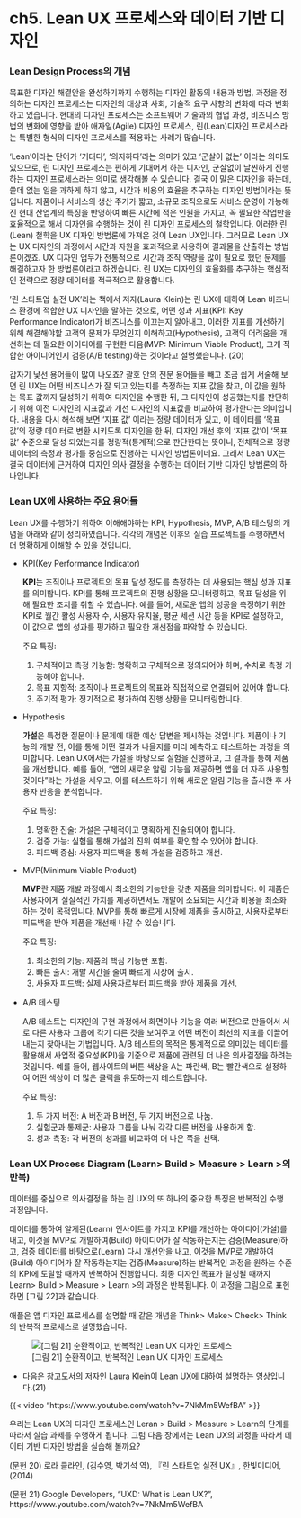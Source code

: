 # ch5. Lean UX 프로세스와 데이터 기반 디자인

### Lean Design Process의 개념

목표한 디자인 해결안을 완성하기까지 수행하는 디자인 활동의 내용과 방법, 과정을 정의하는 디자인 프로세스는 디자인의 대상과 사회, 기술적 요구 사항의 변화에 따라 변화하고 있습니다. 현대의 디자인 프로세스는 소프트웨어 기술과의 협업 과정, 비즈니스 방법의 변화에 영향을 받아 애자일(Agile) 디자인 프로세스, 린(Lean)디자인 프로세스라는 특별한 형식의 디자인 프로세스를 적용하는 사례가 많습니다.

‘Lean’이라는 단어가 ‘기대다’, ‘의지하다’라는 의미가 있고 ‘군살이 없는’ 이라는 의미도 있으므로, 린 디자인 프로세스는 편하게 기대어서 하는 디자인, 군살없이 날씬하게 진행하는 디자인 프로세스라는 의미로 생각해볼 수 있습니다. 결국 이 말은 디자인을 하는데, 쓸데 없는 일을 과하게 하지 않고, 시간과 비용의 효율을 추구하는 디자인 방법이라는 뜻입니다. 제품이나 서비스의 생산 주기가 짧고, 소규모 조직으로도 서비스 운영이 가능해진 현대 산업계의 특징을 반영하여 빠른 시간에 적은 인원을 가지고, 꼭 필요한 작업만을 효율적으로 해서 디자인을 수행하는 것이 린 디자인 프로세스의 철학입니다. 이러한 린(Lean) 철학을 UX 디자인 방법론에 가져온 것이 Lean UX입니다. 그러므로 Lean UX는 UX 디자인의 과정에서 시간과 자원을 효과적으로 사용하여 결과물을 산출하는 방법론이겠죠. UX 디자인 업무가 전통적으로 시간과 조직 역량을 많이 필요로 했던 문제를 해결하고자 한 방법론이라고 하겠습니다. 린 UX는 디자인의 효율화를 추구하는 핵심적인 전략으로 정량 데이터를 적극적으로 활용합니다.

‘린 스타트업 실전 UX’라는 책에서 저자(Laura Klein)는 린 UX에 대하여 Lean 비즈니스 환경에 적합한 UX 디자인을 말하는 것으로, 어떤 성과 지표(KPI: Key Performance Indicator)가 비즈니스를 이끄는지 알아내고, 이러한 지표를 개선하기 위해 해결해야할 고객의 문제가 무엇인지 이해하고(Hypothesis), 고객의 어려움을 개선하는 데 필요한 아이디어를 구현한 다음(MVP: Minimum Viable Product), 그게 적합한 아이디어인지 검증(A/B testing)하는 것이라고 설명했습니다. (20)

갑자기 낯선 용어들이 많이 나오죠? 괄호 안의 전문 용어들을 빼고 조금 쉽게 서술해 보면 린 UX는 어떤 비즈니스가 잘 되고 있는지를 측정하는 지표 값을 찾고, 이 값을 원하는 목표 값까지 달성하기 위하여 디자인을 수행한 뒤, 그 디자인이 성공했는지를 판단하기 위해 이전 디자인의 지표값과 개선 디자인의 지표값을 비교하여 평가한다는 의미입니다. 내용을 다시 해석해 보면 ‘지표 값’ 이라는 정량 데이터가 있고, 이 데이터를 ‘목표 값’의 정량 데이터로 변환 시키도록 디자인을 한 뒤, 디자인 개선 후의 ‘지표 값’이 ‘목표 값’ 수준으로 달성 되었는지를 정량적(통계적)으로 판단한다는 뜻이니, 전체적으로 정량 데이터의 측정과 평가를 중심으로 진행하는 디자인 방법론이네요. 그래서 Lean UX는 결국 데이터에 근거하여 디자인 의사 결정을 수행하는 데이터 기반 디자인 방법론의 하나입니다.

### Lean UX에 사용하는 주요 용어들

Lean UX를 수행하기 위하여 이해해야하는 KPI, Hypothesis, MVP, A/B 테스팅의 개념을 아래와 같이 정리하였습니다. 각각의 개념은 이후의 실습 프로젝트를 수행하면서 더 명확하게 이해할 수 있을 것입니다.

-   KPI(Key Performance Indicator)

    **KPI**는 조직이나 프로젝트의 목표 달성 정도를 측정하는 데 사용되는 핵심 성과 지표를 의미합니다. KPI를 통해 프로젝트의 진행 상황을 모니터링하고, 목표 달성을 위해 필요한 조치를 취할 수 있습니다. 예를 들어, 새로운 앱의 성공을 측정하기 위한 KPI로 월간 활성 사용자 수, 사용자 유지율, 평균 세션 시간 등을 KPI로 설정하고, 이 값으로 앱의 성과를 평가하고 필요한 개선점을 파악할 수 있습니다.

    주요 특징:

    1.  구체적이고 측정 가능함: 명확하고 구체적으로 정의되어야 하며, 수치로 측정 가능해야 합니다.
    2.  목표 지향적: 조직이나 프로젝트의 목표와 직접적으로 연결되어 있어야 합니다.
    3.  주기적 평가: 정기적으로 평가하여 진행 상황을 모니터링합니다.

-   Hypothesis

    **가설**은 특정한 질문이나 문제에 대한 예상 답변을 제시하는 것입니다. 제품이나 기능의 개발 전, 이를 통해 어떤 결과가 나올지를 미리 예측하고 테스트하는 과정을 의미합니다. Lean UX에서는 가설을 바탕으로 실험을 진행하고, 그 결과를 통해 제품을 개선합니다. 예를 들어, "앱의 새로운 알림 기능을 제공하면 앱을 더 자주 사용할 것이다"라는 가설을 세우고, 이를 테스트하기 위해 새로운 알림 기능을 출시한 후 사용자 반응을 분석합니다.

    주요 특징:

    1.  명확한 진술: 가설은 구체적이고 명확하게 진술되어야 합니다.
    2.  검증 가능: 실험을 통해 가설의 진위 여부를 확인할 수 있어야 합니다.
    3.  피드백 중심: 사용자 피드백을 통해 가설을 검증하고 개선.

-   MVP(Minimum Viable Product)

    **MVP**란 제품 개발 과정에서 최소한의 기능만을 갖춘 제품을 의미합니다. 이 제품은 사용자에게 실질적인 가치를 제공하면서도 개발에 소요되는 시간과 비용을 최소화하는 것이 목적입니다. MVP를 통해 빠르게 시장에 제품을 출시하고, 사용자로부터 피드백을 받아 제품을 개선해 나갈 수 있습니다.

    주요 특징:

    1.  최소한의 기능: 제품의 핵심 기능만 포함.
    2.  빠른 출시: 개발 시간을 줄여 빠르게 시장에 출시.
    3.  사용자 피드백: 실제 사용자로부터 피드백을 받아 제품을 개선.

-   A/B 테스팅

    A/B 테스트는 디자인의 구현 과정에서 화면이나 기능을 여러 버전으로 만들어서 서로 다른 사용자 그룹에 각기 다른 것을 보여주고 어떤 버전이 최선의 지표를 이끌어 내는지 찾아내는 기법입니다. A/B 테스트의 목적은 통계적으로 의미있는 데이터를 활용해서 사업적 중요성(KPI)을 기준으로 제품에 관련된 더 나은 의사결정을 하려는 것입니다. 예를 들어, 웹사이트의 버튼 색상을 A는 파란색, B는 빨간색으로 설정하여 어떤 색상이 더 많은 클릭을 유도하는지 테스트합니다.

    주요 특징:

    1.  두 가지 버전: A 버전과 B 버전, 두 가지 버전으로 나눔.
    2.  실험군과 통제군: 사용자 그룹을 나눠 각각 다른 버전을 사용하게 함.
    3.  성과 측정: 각 버전의 성과를 비교하여 더 나은 쪽을 선택.

### Lean UX Process Diagram (Learn\> Build \> Measure \> Learn \>의 반복)

데이터를 중심으로 의사결정을 하는 린 UX의 또 하나의 중요한 특징은 반복적인 수행 과정입니다.

데이터를 통하여 알게된(Learn) 인사이트를 가지고 KPI를 개선하는 아이디어(가설)를 내고, 이것을 MVP로 개발하여(Build) 아이디어가 잘 작동하는지는 검증(Measure)하고, 검증 데이터를 바탕으로(Learn) 다시 개선안을 내고, 이것을 MVP로 개발하여(Build) 아이디어가 잘 작동하는지는 검증(Measure)하는 반복적인 과정을 원하는 수준의 KPI에 도달할 때까지 반복하여 진행합니다. 최종 디자인 목표가 달성될 때까지 Learn\> Build \> Measure \> Learn \>의 과정은 반복됩니다. 이 과정을 그림으로 표현하면 \[그림 22\]과 같습니다.

애플은 앱 디자인 프로세스를 설명할 때 같은 개념을 Think\> Make\> Check\> Think의 반복적 프로세스로 설명했습니다.

![\[그림 21\] 순환적이고, 반복적인 Lean UX 디자인 프로세스](ch5%20Lean%20UX%20프로세스와%20데이터%20기반%20디자인/22.png)

-   다음은 참고도서의 저자인 Laura Klein이 Lean UX에 대하여 설명하는 영상입니다.(21)

{{< video "https://www.youtube.com/watch?v=7NkMm5WefBA" >}}

우리는 Lean UX의 디자인 프로세스인 Leran \> Build \> Measure \> Learn의 단계를 따라서 실습 과제를 수행하게 됩니다. 그럼 다음 장에서는 Lean UX의 과정을 따라서 데이터 기반 디자인 방법을 실습해 볼까요?

(문헌 20) 로라 클라인, (김수영, 박기석 역), 『린 스타트업 실전 UX』, 한빛미디어,(2014)

(문헌 21) Google Developers, “UXD: What is Lean UX?”, https://www.youtube.com/watch?v=7NkMm5WefBA
